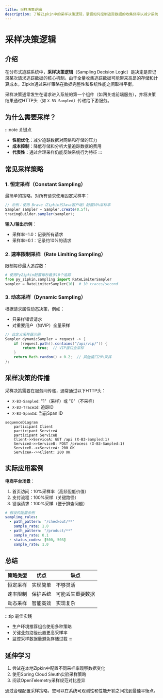 ```yaml
---
title: 采样决策逻辑
description: 了解Zipkin中的采样决策逻辑，掌握如何控制追踪数据的收集频率以减少系统开销。
---
```


# 采样决策逻辑

## 介绍

在分布式追踪系统中，**采样决策逻辑**（Sampling Decision Logic）是决定是否记录某次请求追踪数据的核心机制。由于全量收集追踪数据可能带来高昂的存储和计算成本，Zipkin通过采样策略在数据完整性和系统性能之间取得平衡。

采样决策通常发生在请求进入系统的第一个组件（如网关或前端服务），并将决策结果通过HTTP头（如 `X-B3-Sampled`）传递给下游服务。

## 为什么需要采样？

:::note 关键点
- **性能优化**：减少追踪数据对网络和存储的压力
- **成本控制**：降低存储和分析大量追踪数据的费用
- **代表性**：通过合理采样仍能反映系统行为特征
:::

## 常见采样策略

### 1. 恒定采样（Constant Sampling）

最简单的策略，对所有请求使用固定采样率：

```java
// 示例：使用 Brave（Zipkin的Java客户端）配置50%采样率
Sampler sampler = Sampler.create(0.5f);
tracingBuilder.sampler(sampler);
```

**输入/输出示例**：
- 采样率=1.0：记录所有请求
- 采样率=0.1：记录约10%的请求

### 2. 速率限制采样（Rate Limiting Sampling）

限制每秒最大追踪数：

```python
# 使用PyZipkin配置每秒最多10个追踪
from py_zipkin.sampling import RateLimiterSampler
sampler = RateLimiterSampler(10)  # 10 traces/second
```

### 3. 动态采样（Dynamic Sampling）

根据请求属性动态决策，例如：
- 只采样错误请求
- 对重要用户（如VIP）全量采样

```java
// 自定义采样器示例
Sampler dynamicSampler = request -> {
    if (request.path().contains("/api/vip/")) {
        return true;  // VIP接口全采样
    }
    return Math.random() < 0.2;  // 其他接口20%采样
};
```

## 采样决策的传播

采样决策需要在服务间传递，通常通过以下HTTP头：
- `X-B3-Sampled`: "1"（采样）或 "0"（不采样）
- `X-B3-TraceId`: 追踪ID
- `X-B3-SpanId`: 当前Span ID

```mermaid
sequenceDiagram
    participant Client
    participant ServiceA
    participant ServiceB
    Client->>ServiceA: GET /api (X-B3-Sampled:1)
    ServiceA->>ServiceB: POST /process (X-B3-Sampled:1)
    ServiceB-->>ServiceA: 200 OK
    ServiceA-->>Client: 200 OK
```

## 实际应用案例

**电商平台场景**：
1. 首页访问：10%采样率（高频但低价值）
2. 支付流程：100%采样（关键路径）
3. 错误请求：100%采样（便于排查问题）

```yaml
# 假设的配置示例
sampling_rules:
  - path_pattern: "/checkout/**"
    sample_rate: 1.0
  - path_pattern: "/product/**"
    sample_rate: 0.1
  - status_codes: [500, 503]
    sample_rate: 1.0
```

## 总结

| 策略类型 | 优点 | 缺点 |
|----------|------|------|
| 恒定采样 | 实现简单 | 不够灵活 |
| 速率限制 | 保护系统 | 可能丢失重要数据 |
| 动态采样 | 智能高效 | 实现复杂 |

:::tip 最佳实践
- 生产环境推荐组合使用多种策略
- 关键业务路径设置更高采样率
- 监控采样数据量避免存储过载
:::

## 延伸学习

1. 尝试在本地Zipkin中配置不同采样率观察数据变化
2. 使用Spring Cloud Sleuth实验采样策略
3. 阅读OpenTelemetry采样规范对比差异

通过合理配置采样策略，您可以在系统可观测性和性能开销之间找到最佳平衡点。